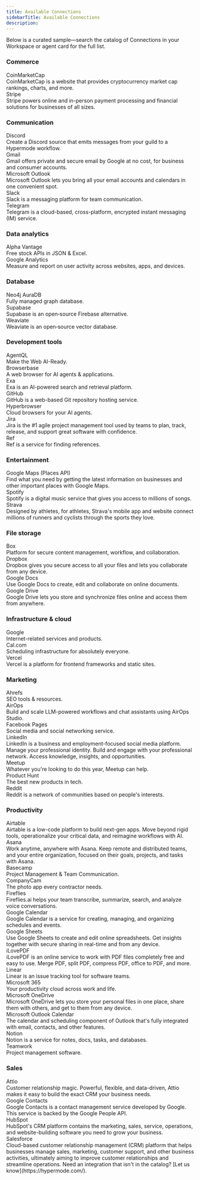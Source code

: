 ```yaml
---
title: Available Connections
sidebarTitle: Available Connections
description: 
---
```


Below is a curated sample—search the catalog of Connections in your Workspace or agent card for the full list.

### Commerce

<CardGroup cols={3}>
  <Card>
    <div className="flex items-center gap-2">
      <Icon icon="https://assets.pipedream.net/s.v0/app_X2Rhb2/logo/orig" size={24} />
      <span className="text-lg font-semibold">CoinMarketCap</span>
    </div>
    CoinMarketCap is a website that provides cryptocurrency market cap rankings, charts, and more.
  </Card>
  <Card>
    <div className="flex items-center gap-2">
      <Icon icon="https://assets.pipedream.net/s.v0/app_OD5hrX/logo/orig" size={24} />
      <span className="text-lg font-semibold">Stripe</span>
    </div>
    Stripe powers online and in-person payment processing and financial solutions for businesses of all sizes.
  </Card>
</CardGroup>

### Communication

<CardGroup cols={3}>
<Card >
    <div className="flex items-center gap-2">
      <Icon icon="https://assets.pipedream.net/s.v0/app_13GhGn/logo/orig" size={24} />
      <span className="text-lg font-semibold">Discord</span>
    </div>
    Create a Discord source that emits messages from your guild to a Hypermode workflow.
  </Card>
  <Card >
    <div className="flex items-center gap-2">
      <Icon icon="https://assets.pipedream.net/s.v0/app_OQYhq7/logo/orig" size={24} />
      <span className="text-lg font-semibold">Gmail</span>
    </div>
    Gmail offers private and secure email by Google at no cost, for business and consumer accounts.
  </Card>
  <Card >
    <div className="flex items-center gap-2">
      <Icon icon="https://assets.pipedream.net/s.v0/app_XbPhEP/logo/orig" size={24} />
      <span className="text-lg font-semibold">Microsoft Outlook</span>
    </div>
    Microsoft Outlook lets you bring all your email accounts and calendars in one convenient spot.
  </Card>
  <Card>
    <div className="flex items-center gap-2">
      <Icon icon="https://assets.pipedream.net/s.v0/app_qj1Nl5/logo/original" size={24} />
      <span className="text-lg font-semibold">Slack</span>
    </div>
    Slack is a messaging platform for team communication.
  </Card>
  <Card >
    <div className="flex items-center gap-2">
      <Icon icon="https://assets.pipedream.net/s.v0/app_OD5hL6/logo/orig" size={24} />
      <span className="text-lg font-semibold">Telegram</span>
    </div>
    Telegram is a cloud-based, cross-platform, encrypted instant messaging (IM) service.
  </Card>
</CardGroup>

### Data analytics

<CardGroup cols={3}>
  <Card >
    <div className="flex items-center gap-2">
      <Icon icon="https://assets.pipedream.net/s.v0/app_1P6h4e/logo/orig" size={24} />
      <span className="text-lg font-semibold">Alpha Vantage</span>
    </div>
    Free stock APIs in JSON & Excel.
  </Card>
  <Card >
    <div className="flex items-center gap-2">
      <Icon icon="https://assets.pipedream.net/s.v0/app_mJQh5A/logo/orig" size={24} />
      <span className="text-lg font-semibold">Google Analytics</span>
    </div>
    Measure and report on user activity across websites, apps, and devices.
  </Card>
</CardGroup>

### Database

<CardGroup cols={3}>
  <Card >
    <div className="flex items-center gap-2">
      <Icon icon="https://assets.pipedream.net/s.v0/app_LNhwrQ/logo/orig" size={24} />
      <span className="text-lg font-semibold">Neo4j AuraDB</span>
    </div>
    Fully managed graph database.
  </Card>
  <Card >
    <div className="flex items-center gap-2">
      <Icon icon="https://assets.pipedream.net/s.v0/app_1dBhP3/logo/orig" size={24} />
      <span className="text-lg font-semibold">Supabase</span>
    </div>
    Supabase is an open‑source Firebase alternative.
  </Card>
  <Card >
    <div className="flex items-center gap-2">
      <Icon icon="https://assets.pipedream.net/s.v0/app_m9zheL/logo/orig" size={24} />
      <span className="text-lg font-semibold">Weaviate</span>
    </div>
    Weaviate is an open‑source vector database.
  </Card>
</CardGroup>

### Development tools

<CardGroup cols={3}>
  <Card >
    <div className="flex items-center gap-2">
      <Icon icon="https://assets.pipedream.net/s.v0/app_Bxh3rA/logo/orig" size={24} />
      <span className="text-lg font-semibold">AgentQL</span>
    </div>
    Make the Web AI-Ready.
  </Card>
  <Card >
    <div className="flex items-center gap-2">
      <Icon icon="https://assets.pipedream.net/s.v0/app_e3hxbe/logo/orig" size={24} />
      <span className="text-lg font-semibold">Browserbase</span>
    </div>
    A web browser for AI agents & applications.
  </Card>
  <Card >
    <div className="flex items-center gap-2">
      <Icon icon="search" size={24} />
      <span className="text-lg font-semibold">Exa</span>
    </div>
    Exa is an AI-powered search and retrieval platform.
  </Card>
  <Card >
    <div className="flex items-center gap-2">
      <Icon icon="github" size={24} />
      <span className="text-lg font-semibold">GitHub</span>
    </div>
    GitHub is a web-based Git repository hosting service.
  </Card>
  <Card >
    <div className="flex items-center gap-2">
      <Icon icon="https://assets.pipedream.net/s.v0/app_w0hvzy/logo/orig" size={24} />
      <span className="text-lg font-semibold">Hyperbrowser</span>
    </div>
    Cloud browsers for your AI agents.
  </Card>
  <Card >
    <div className="flex items-center gap-2">
      <Icon icon="https://assets.pipedream.net/s.v0/app_mArhw1/logo/orig" size={24} />
      <span className="text-lg font-semibold">Jira</span>
    </div>
    Jira is the #1 agile project management tool used by teams to plan, track, release, and support great software with confidence.
   </Card>
  <Card >
    <div className="flex items-center gap-2">
      <Icon icon="file-text" size={24} />
      <span className="text-lg font-semibold">Ref</span>
    </div>
    Ref is a service for finding references.
  </Card>
   </CardGroup>

### Entertainment

<CardGroup cols={3}>
  <Card >
    <div className="flex items-center gap-2">
      <Icon icon="https://assets.pipedream.net/s.v0/app_Xe3hyV/logo/orig" size={24} />
      <span className="text-lg font-semibold">Google Maps (Places API)</span>
    </div>
    Find what you need by getting the latest information on businesses and other important places with Google Maps.
  </Card>
  <Card >
    <div className="flex items-center gap-2">
      <Icon icon="https://assets.pipedream.net/s.v0/app_mqeh75/logo/orig" size={24} />
      <span className="text-lg font-semibold">Spotify</span>
    </div>
    Spotify is a digital music service that gives you access to millions of songs.
  </Card>
  <Card >
    <div className="flex items-center gap-2">
      <Icon icon="https://assets.pipedream.net/s.v0/app_XKvh3R/logo/orig" size={24} />
      <span className="text-lg font-semibold">Strava</span>
    </div>
    Designed by athletes, for athletes, Strava's mobile app and website connect millions of runners and cyclists through the sports they love.
  </Card>
</CardGroup>

### File storage

<CardGroup cols={3}>
  <Card >
    <div className="flex items-center gap-2">
      <Icon icon="https://assets.pipedream.net/s.v0/app_1RphyX/logo/orig" size={24} />
      <span className="text-lg font-semibold">Box</span>
    </div>
    Platform for secure content management, workflow, and collaboration.
  </Card>
  <Card >
    <div className="flex items-center gap-2">
      <Icon icon="https://assets.pipedream.net/s.v0/app_XGehk1/logo/orig" size={24} />
      <span className="text-lg font-semibold">Dropbox</span>
    </div>
    Dropbox gives you secure access to all your files and lets you collaborate from any device.
  </Card>
  <Card >
    <div className="flex items-center gap-2">
      <Icon icon="https://assets.pipedream.net/s.v0/app_1pbh98/logo/orig" size={24} />
      <span className="text-lg font-semibold">Google Docs</span>
    </div>
    Use Google Docs to create, edit and collaborate on online documents.
  </Card>
  <Card >
    <div className="flex items-center gap-2">
      <Icon icon="https://assets.pipedream.net/s.v0/app_1lxhk1/logo/orig" size={24} />
      <span className="text-lg font-semibold">Google Drive</span>
    </div>
    Google Drive lets you store and synchronize files online and access them from anywhere.
  </Card>
</CardGroup>

### Infrastructure & cloud

<CardGroup cols={3}>
  <Card >
    <div className="flex items-center gap-2">
      <Icon icon="https://assets.pipedream.net/s.v0/app_m02hPO/logo/orig" size={24} />
      <span className="text-lg font-semibold">Google</span>
    </div>
    Internet-related services and products.
  </Card>
  <Card >
    <div className="flex items-center gap-2">
      <Icon icon="https://assets.pipedream.net/s.v0/app_mn5hNP/logo/orig" size={24} />
      <span className="text-lg font-semibold">Cal.com</span>
    </div>
    Scheduling infrastructure for absolutely everyone.
  </Card>
  <Card >
    <div className="flex items-center gap-2">
      <Icon icon="server" size={24} />
      <span className="text-lg font-semibold">Vercel</span>
    </div>
    Vercel is a platform for frontend frameworks and static sites.
  </Card>
</CardGroup>

### Marketing

<CardGroup cols={3}>
  <Card >
    <div className="flex items-center gap-2">
      <Icon icon="https://assets.pipedream.net/s.v0/app_13GhDY/logo/orig" size={24} />
      <span className="text-lg font-semibold">Ahrefs</span>
    </div>
    SEO tools & resources.
  </Card>
  <Card >
    <div className="flex items-center gap-2">
      <Icon icon="https://assets.pipedream.net/s.v0/app_Gehpxq/logo/orig" size={24} />
      <span className="text-lg font-semibold">AirOps</span>
    </div>
    Build and scale LLM-powered workflows and chat assistants using AirOps Studio.
  </Card>
  <Card >
    <div className="flex items-center gap-2">
      <Icon icon="https://assets.pipedream.net/s.v0/app_X2RhyX/logo/orig" size={24} />
      <span className="text-lg font-semibold">Facebook Pages</span>
    </div>
    Social media and social networking service.
  </Card>
  <Card >
    <div className="flex items-center gap-2">
      <Icon icon="https://assets.pipedream.net/s.v0/app_1dBhRX/logo/orig" size={24} />
      <span className="text-lg font-semibold">LinkedIn</span>
    </div>
    LinkedIn is a business and employment-focused social media platform. Manage your professional identity. Build and engage with your professional network. Access knowledge, insights, and opportunities.
  </Card>
  <Card >
    <div className="flex items-center gap-2">
      <Icon icon="https://assets.pipedream.net/s.v0/app_OQYhnN/logo/orig" size={24} />
      <span className="text-lg font-semibold">Meetup</span>
    </div>
    Whatever you're looking to do this year, Meetup can help.
  </Card>
  <Card >
    <div className="flex items-center gap-2">
      <Icon icon="https://assets.pipedream.net/s.v0/app_1gKhg4/logo/orig" size={24} />
      <span className="text-lg font-semibold">Product Hunt</span>
    </div>
    The best new products in tech.
  </Card>
  <Card >
    <div className="flex items-center gap-2">
      <Icon icon="https://assets.pipedream.net/s.v0/app_mo7hbd/logo/orig" size={24} />
      <span className="text-lg font-semibold">Reddit</span>
    </div>
    Reddit is a network of communities based on people's interests.
  </Card>
</CardGroup>

### Productivity

<CardGroup cols={3}>
  <Card >
    <div className="flex items-center gap-2">
      <Icon icon="https://assets.pipedream.net/s.v0/app_XBxhAl/logo/orig" size={24} />
      <span className="text-lg font-semibold">Airtable</span>
    </div>
    Airtable is a low-code platform to build next-gen apps. Move beyond rigid tools, operationalize your critical data, and reimagine workflows with AI.
  </Card>
  <Card >
    <div className="flex items-center gap-2">
      <Icon icon="https://assets.pipedream.net/s.v0/app_OVWhPX/logo/orig" size={24} />
      <span className="text-lg font-semibold">Asana</span>
    </div>
    Work anytime, anywhere with Asana. Keep remote and distributed teams, and your entire organization, focused on their goals, projects, and tasks with Asana.
  </Card>
  <Card >
    <div className="flex items-center gap-2">
      <Icon icon="https://assets.pipedream.net/s.v0/app_1M0hgm/logo/orig" size={24} />
      <span className="text-lg font-semibold">Basecamp</span>
    </div>
    Project Management & Team Communication.
  </Card>
  <Card >
    <div className="flex items-center gap-2">
      <Icon icon="https://assets.pipedream.net/s.v0/app_XBxhav/logo/orig" size={24} />
      <span className="text-lg font-semibold">CompanyCam</span>
    </div>
    The photo app every contractor needs.
  </Card>
  <Card >
    <div className="flex items-center gap-2">
      <Icon icon="https://assets.pipedream.net/s.v0/app_krhRK5/logo/orig" size={24} />
      <span className="text-lg font-semibold">Fireflies</span>
    </div>
    Fireflies.ai helps your team transcribe, summarize, search, and analyze voice conversations.
  </Card>
  <Card >
    <div className="flex items-center gap-2">
      <Icon icon="https://assets.pipedream.net/s.v0/app_02h9Gg/logo/orig" size={24} />
      <span className="text-lg font-semibold">Google Calendar</span>
    </div>
    Google Calendar is a service for creating, managing, and organizing schedules and events.
  </Card>
  <Card >
    <div className="flex items-center gap-2">
      <Icon icon="https://assets.pipedream.net/s.v0/app_168hvn/logo/orig" size={24} />
      <span className="text-lg font-semibold">Google Sheets</span>
    </div>
    Use Google Sheets to create and edit online spreadsheets. Get insights together with secure sharing in real-time and from any device.
  </Card>
  <Card >
    <div className="flex items-center gap-2">
      <Icon icon="https://assets.pipedream.net/s.v0/app_9zh0Jz/logo/orig" size={24} />
      <span className="text-lg font-semibold">iLovePDF</span>
    </div>
    iLovePDF is an online service to work with PDF files completely free and easy to use. Merge PDF, split PDF, compress PDF, office to PDF, and more.
  </Card>
  <Card >
    <div className="flex items-center gap-2">
      <Icon icon="https://assets.pipedream.net/s.v0/app_168hvn/logo/orig" size={24} />
      <span className="text-lg font-semibold">Linear</span>
    </div>
    Linear is an issue tracking tool for software teams.
  </Card>
  <Card >
    <div className="flex items-center gap-2">
      <Icon icon="https://assets.pipedream.net/s.v0/app_Xe3h6o/logo/orig" size={24} />
      <span className="text-lg font-semibold">Microsoft 365</span>
    </div>
    Your productivity cloud across work and life.
  </Card>
  <Card >
    <div className="flex items-center gap-2">
      <Icon icon="https://assets.pipedream.net/s.v0/app_mjEhWP/logo/orig" size={24} />
      <span className="text-lg font-semibold">Microsoft OneDrive</span>
    </div>
    Microsoft OneDrive lets you store your personal files in one place, share them with others, and get to them from any device.
  </Card>
  <Card >
    <div className="flex items-center gap-2">
      <Icon icon="https://assets.pipedream.net/s.v0/app_02h9Gg/logo/orig" size={24} />
      <span className="text-lg font-semibold">Microsoft Outlook Calendar</span>
    </div>
    The calendar and scheduling component of Outlook that's fully integrated with email, contacts, and other features.
  </Card>
  <Card >
    <div className="flex items-center gap-2">
      <Icon icon="https://assets.pipedream.net/s.v0/app_1dBhP3/logo/orig" size={24} />
      <span className="text-lg font-semibold">Notion</span>
    </div>
    Notion is a service for notes, docs, tasks, and databases.
  </Card>
  <Card >
    <div className="flex items-center gap-2">
      <Icon icon="https://assets.pipedream.net/s.v0/app_mE7hZL/logo/orig" size={24} />
      <span className="text-lg font-semibold">Teamwork</span>
    </div>
    Project management software.
  </Card>
  
</CardGroup>

### Sales

<CardGroup cols={3}>
  <Card >
    <div className="flex items-center gap-2">
      <Icon icon="https://assets.pipedream.net/s.v0/app_w0hvd3/logo/orig" size={24} />
      <span className="text-lg font-semibold">Attio</span>
    </div>
    Customer relationship magic. Powerful, flexible, and data-driven, Attio makes it easy to build the exact CRM your business needs.
  </Card>
  <Card >
    <div className="flex items-center gap-2">
      <Icon icon="https://assets.pipedream.net/s.v0/app_1xohBe/logo/orig" size={24} />
      <span className="text-lg font-semibold">Google Contacts</span>
    </div>
    Google Contacts is a contact management service developed by Google. This service is backed by the Google People API.
  </Card>
  <Card >
    <div className="flex items-center gap-2">
      <Icon icon="https://assets.pipedream.net/s.v0/app_OkrhlP/logo/orig" size={24} />
      <span className="text-lg font-semibold">HubSpot</span>
    </div>
    HubSpot's CRM platform contains the marketing, sales, service, operations, and website-building software you need to grow your business.
  </Card>
  <Card >
    <div className="flex items-center gap-2">
      <Icon icon="https://assets.pipedream.net/s.v0/app_OrZhD7/logo/orig" size={24} />
      <span className="text-lg font-semibold">Salesforce</span>
    </div>
    Cloud-based customer relationship management (CRM) platform that helps businesses manage sales, marketing, customer support, and other business activities, ultimately aiming to improve customer relationships and streamline operations.
  </Card>
  
</CardGroup>

<Tip>
Need an integration that isn't in the catalog? [Let us know](https://hypermode.com/).
</Tip>
